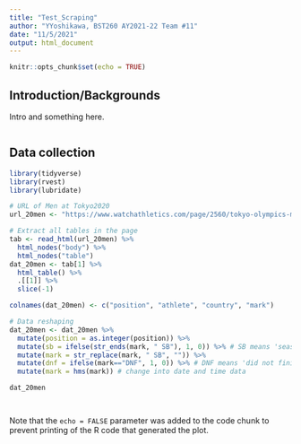 ```yaml
---
title: "Test_Scraping"
author: "YYoshikawa, BST260 AY2021-22 Team #11"
date: "11/5/2021"
output: html_document
---
```


```r
knitr::opts_chunk$set(echo = TRUE)
```

## Introduction/Backgrounds

Intro and something here. 

```r
```

## Data collection

```r
library(tidyverse)
library(rvest)
library(lubridate)
```

```r
# URL of Men at Tokyo2020
url_20men <- "https://www.watchathletics.com/page/2560/tokyo-olympics-men-s-marathon-results"

# Extract all tables in the page
tab <- read_html(url_20men) %>% 
  html_nodes("body") %>% 
  html_nodes("table") 
dat_20men <- tab[1] %>% 
  html_table() %>%
  .[[1]] %>% 
  slice(-1)

colnames(dat_20men) <- c("position", "athlete", "country", "mark")

# Data reshaping
dat_20men <- dat_20men %>% 
  mutate(position = as.integer(position)) %>% 
  mutate(sb = ifelse(str_ends(mark, " SB"), 1, 0)) %>% # SB means 'season best'
  mutate(mark = str_replace(mark, " SB", "")) %>% 
  mutate(dnf = ifelse(mark=="DNF", 1, 0)) %>% # DNF means 'did not finish'
  mutate(mark = hms(mark)) # change into date and time data

dat_20men




```

Note that the `echo = FALSE` parameter was added to the code chunk to prevent printing of the R code that generated the plot.
